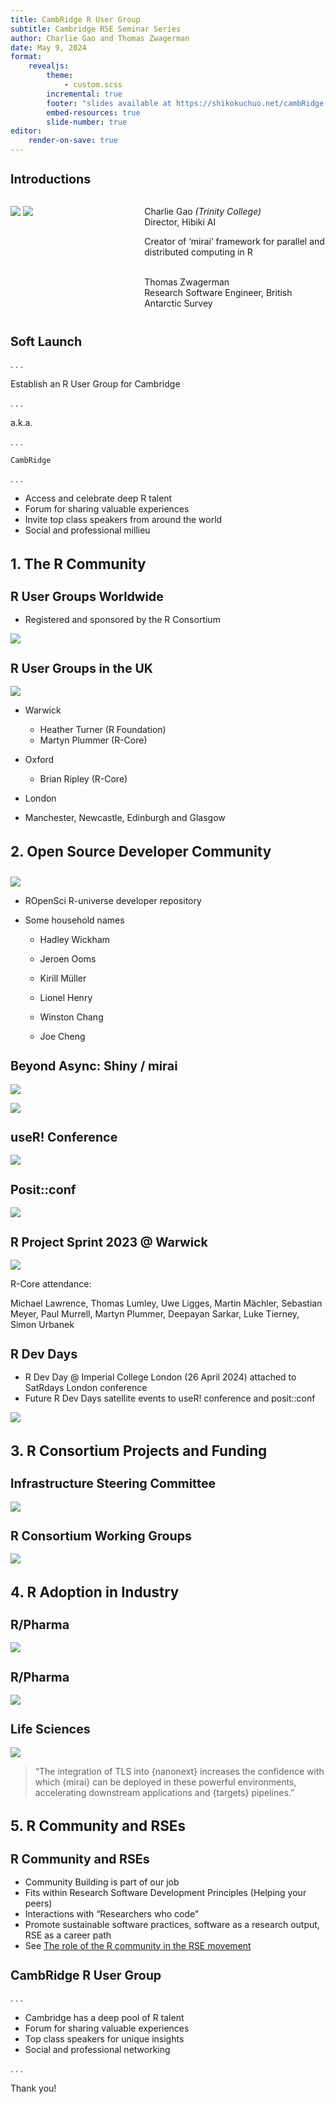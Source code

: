 ```yaml
---
title: CambRidge R User Group
subtitle: Cambridge RSE Seminar Series
author: Charlie Gao and Thomas Zwagerman
date: May 9, 2024
format:
    revealjs:
        theme:
            - custom.scss
        incremental: true
        footer: "slides available at https://shikokuchuo.net/cambRidge-rse-seminar"
        embed-resources: true
        slide-number: true
editor:
    render-on-save: true
---
```


## Introductions

<style>
h1 {
  font-size: 1.6em !important;
}
h2 {
  font-size: 1.4em !important;
}
</style>

::: columns
::: {.column width="40%"}

![](images/cg.jpg)
![](images/tz.jpg)

:::

::: {.column width="60%"}

Charlie Gao *(Trinity College)*<br />
Director, Hibiki AI

Creator of ‘mirai’ framework for parallel and distributed computing in R

<br />
Thomas Zwagerman <br />
Research Software Engineer, British Antarctic Survey

:::
:::



## Soft Launch

. . .

Establish an R User Group for Cambridge

. . .

a.k.a. 

. . .

`CambRidge`

. . .

::: {.nonincremental}
* Access and celebrate deep R talent
* Forum for sharing valuable experiences
* Invite top class speakers from around the world
* Social and professional millieu
:::


# 1. The R Community

## R User Groups Worldwide

::: {.nonincremental}
* Registered and sponsored by the R Consortium
:::

![](images/rugsworld.png)

## R User Groups in the UK

::: {layout-ncol=2}
![](images/rugsuk.png)

* Warwick
  + Heather Turner (R Foundation)
  + Martyn Plummer (R-Core)
  
* Oxford
  + Brian Ripley (R-Core)

* London

* Manchester, Newcastle, Edinburgh and Glasgow
::: 

# 2. Open Source Developer Community

##

::: {layout-ncol=2}

![](images/runiv.png)

* ROpenSci R-universe developer repository

* Some household names

  + Hadley Wickham
  
  + Jeroen Ooms
  
  + Kirill Müller
  
  + Lionel Henry
  
  + Winston Chang
  
  + Joe Cheng

:::

## Beyond Async: Shiny / mirai

::: {layout-ncol=2}
![](images/beyond.jpeg)

![](images/satrday.png)
:::

## useR! Conference

![](images/user2024.png)

## Posit::conf

![](images/positconf.png)

## R Project Sprint 2023 @ Warwick

![](images/projectsprint2.jpeg)

R-Core attendance:

Michael Lawrence, Thomas Lumley, Uwe Ligges, Martin Mächler, Sebastian Meyer, Paul Murrell, Martyn Plummer, Deepayan Sarkar, Luke Tierney, Simon Urbanek

## R Dev Days

::: {.nonincremental}
- R Dev Day @ Imperial College London (26 April 2024) attached to SatRdays London conference
- Future R Dev Days satellite events to useR! conference and posit::conf
:::

![](images/devday.png)

# 3. R Consortium Projects and Funding

## Infrastructure Steering Committee

![](images/funded.png)

## R Consortium Working Groups

![](images/working.png)

# 4. R Adoption in Industry

## R/Pharma

![](images/rpharma.png)

## R/Pharma

![](images/targets.png)

## Life Sciences

![](images/rcons.png)

>  “The integration of TLS into {nanonext} increases the confidence with which {mirai} can be deployed in these powerful environments, accelerating downstream applications and {targets} pipelines.”

# 5. R Community and RSEs

## R Community and RSEs

::: {.nonincremental}
* Community Building is part of our job
* Fits within Research Software Development Principles (Helping your peers)
* Interactions with "Researchers who code"
* Promote sustainable software practices, software as a research output, RSE as a career path
* See [The role of the R community in the RSE movement](https://www.software.ac.uk/blog/role-r-community-research-software-engineering-movement)
:::

## CambRidge R User Group {.center}

. . .

::: {.nonincremental}
* Cambridge has a deep pool of R talent
* Forum for sharing valuable experiences
* Top class speakers for unique insights
* Social and professional networking
:::

. . .

Thank you!
